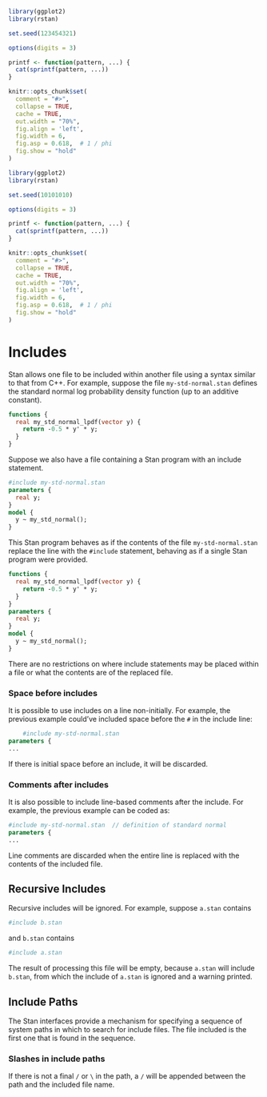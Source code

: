 ```r
library(ggplot2)
library(rstan)

set.seed(123454321)

options(digits = 3)

printf <- function(pattern, ...) {
  cat(sprintf(pattern, ...))
}

knitr::opts_chunk$set(
  comment = "#>",
  collapse = TRUE,
  cache = TRUE,
  out.width = "70%",
  fig.align = 'left',
  fig.width = 6,
  fig.asp = 0.618,  # 1 / phi
  fig.show = "hold"
)
```
```r
library(ggplot2)
library(rstan)

set.seed(10101010)

options(digits = 3)

printf <- function(pattern, ...) {
  cat(sprintf(pattern, ...))
}

knitr::opts_chunk$set(
  comment = "#>",
  collapse = TRUE,
  cache = TRUE,
  out.width = "70%",
  fig.align = 'left',
  fig.width = 6,
  fig.asp = 0.618,  # 1 / phi
  fig.show = "hold"
)
```
# Includes {#includes.section}

Stan allows one file to be included within another file using a syntax
similar to that from C++.  For example, suppose the file
`my-std-normal.stan` defines the standard normal log probability
density function (up to an additive constant).

```stan
functions {
  real my_std_normal_lpdf(vector y) {
    return -0.5 * y' * y;
  }
}
```

Suppose we also have a file containing a Stan program with an include
statement.

```stan
#include my-std-normal.stan
parameters {
  real y;
}
model {
  y ~ my_std_normal();
}
```

This Stan program behaves as if the contents of the file
`my-std-normal.stan` replace the line with the `#include`
statement, behaving as if a single Stan program were provided.

```stan
functions {
  real my_std_normal_lpdf(vector y) {
    return -0.5 * y' * y;
  }
}
parameters {
  real y;
}
model {
  y ~ my_std_normal();
}
```

There are no restrictions on where include statements may be placed
within a file or what the contents are of the replaced file.

### Space before includes

It is possible to use includes on a line non-initially.  For example,
the previous example could've included space before the `#` in the
include line:

```stan
    #include my-std-normal.stan
parameters {
...
```

If there is initial space before an include, it will be discarded.

### Comments after includes

It is also possible to include line-based comments after the include.
For example, the previous example can be coded as:


```stan
#include my-std-normal.stan  // definition of standard normal
parameters {
...
```

Line comments are discarded when the entire line is replaced with the
contents of the included file.


## Recursive Includes

Recursive includes will be ignored.  For example, suppose
`a.stan` contains

```stan
#include b.stan
```

and `b.stan` contains

```stan
#include a.stan
```

The result of processing this file will be empty, because
`a.stan` will include `b.stan`, from which the include of
`a.stan` is ignored and a warning printed.

## Include Paths

The Stan interfaces provide a mechanism for specifying a sequence of
system paths in which to search for include files.  The file included
is the first one that is found in the sequence.

### Slashes in include paths

If there is not a final `/` or `\` in the path, a `/` will be
appended between the path and the included file name.
